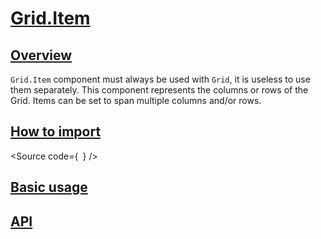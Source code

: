

<Meta of={Stories} />

# [Grid.Item](#grid-item)

## [Overview](#overview)

`Grid.Item` component must always be used with `Grid`, it is useless to
use them separately.
This component represents the columns or rows of the Grid. Items can be set to span
multiple columns and/or rows.

## [How to import](#how-to-import)

<Source
  code={`
`}
/>

## [Basic usage](#basic-usage)

<Canvas of={Stories.Base} />

## [API](#api)

<ArgTypes of={Stories} />
